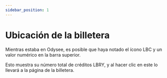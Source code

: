 ---
sidebar_position: 1
---

# Ubicación de la billetera

Mientras estaba en Odysee, es posible que haya notado el ícono LBC y un valor numérico en la barra superior.

Esto muestra su número total de créditos LBRY, y al hacer clic en este lo llevará a la página de la billetera.